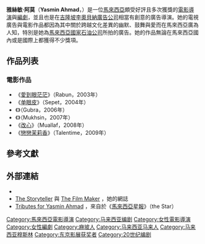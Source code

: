 {{noteTA
|G1=melayu
}}
{{Infobox Celebrity
|name=雅絲敏·阿莫<br />Yasmin binti Ahmad
|image=Yasmin Ahmad.jpg
|birth_date={{birth date|1958|1|7}}<ref>{{cite web |title=Mukshin |url=http://www.berlinale.de/external/de/filmarchiv/doku_pdf/20074304.pdf |date=2006 |work= |publisher=The Berlinale |accessdate=24 July 2009 |archive-date=2019-10-01 |archive-url=https://web.archive.org/web/20191001011351/https://www.berlinale.de/external/de/filmarchiv/doku_pdf/20074304.pdf |dead-url=no }}</ref>
|death_date={{Death date and age|df=yes|2009|7|25|1958|7|1}}
|birth_place={{马来亚}}{{Johor}}[[麻坡|麻坡]]Kampung Bukit Treh
|death_place={{MAS}}[[吉隆坡|吉隆坡]][[白沙羅|白沙羅]]
|occupation=[[電影導演|電影導演]]與[[編劇|編劇]]
|spouse=Tan Yew Leong
}}
'''雅絲敏·阿莫'''（'''Yasmin Ahmad'''，{{bd|1958年|1月7日|2009年|7月25日|A}}）是一位[[馬來西亞|馬來西亞]]頗受好評且多次獲獎的[[電影導演|電影導演]]與[[編劇|編劇]]，並且也是在[[吉隆坡|吉隆坡]][[李奧貝納廣告|李奧貝納廣告公司]]相當有創意的廣告導演。她的電視廣告與電影作品都因為其中關於跨越文化差異的幽默、鼓舞與愛而在馬來西亞廣為人知，特別是她為[[馬來西亞國家石油|馬來西亞國家石油公司]]所拍的廣告。她的作品無論在馬來西亞國內或是國際上都獲得不少獎項。

==作品列表==
===電影作品===
*《[[愛到眼茫茫|愛到眼茫茫]]》（Rabun，2003年） 
*《[[单眼皮|单眼皮]]》（Sepet，2004年）
*《{{tsl|ms|Gubra (filem)|花開總有時}}》（Gubra，2006年）
*《{{tsl|ms|Mukhsin|木星的初戀}}》（Mukhsin，2007年）
*《[[改心|改心]]》（Muallaf，2008年）
*《[[戀戀茉莉香|戀戀茉莉香]]》（Talentime，2009年）

==參考文獻==
{{Reflist}}

==外部連結==
*{{imdb name|1379108}}
*[http://yasminthestoryteller.blogspot.com/ The Storyteller] {{Wayback|url=http://yasminthestoryteller.blogspot.com/ |date=20200708123339 }}與 [http://yasminthefilmmaker.blogspot.com/ The Film Maker] {{Wayback|url=http://yasminthefilmmaker.blogspot.com/ |date=20200822191714 }}，她的網誌 
*[http://www.thestar.com.my/news/story.asp?file=/2009/7/26/nation/20090726084322&sec=nation Tributes for Yasmin Ahmad] {{Wayback|url=http://www.thestar.com.my/news/story.asp?file=%2F2009%2F7%2F26%2Fnation%2F20090726084322&sec=nation |date=20200202062439 }}，來自於《[[馬來西亞星報|馬來西亞星報]]》（the Star）

{{Authority control}}
{{DEFAULTSORT:Ahmad}}
[[Category:馬來西亞電影導演|Category:馬來西亞電影導演]]
[[Category:马来西亚编剧|Category:马来西亚编剧]]
[[Category:女性電影導演|Category:女性電影導演]]
[[Category:女性編劇|Category:女性編劇]]
[[Category:麻坡人|Category:麻坡人]]
[[Category:马来西亚马来人|Category:马来西亚马来人]]
[[Category:马来西亚穆斯林|Category:马来西亚穆斯林]]
[[Category:东京影展获奖者|Category:东京影展获奖者]]
[[Category:20世纪编剧|Category:20世纪编剧]]